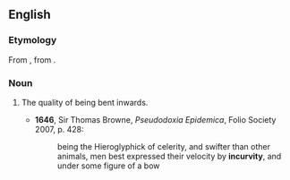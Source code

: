 ==English==

===Etymology===
From {{der|en|la|incurvus}} {{suffix|en||ity}}, from {{etyl|la|en}} {{m|la|incurvitas}}.

===Noun===
{{en-noun|-|incurvities}}

# {{lb|en|obsolete}} The quality of being bent inwards.
#* '''1646''', Sir Thomas Browne, ''Pseudodoxia Epidemica'', Folio Society 2007, p. 428:
#*: being the Hieroglyphick of celerity, and swifter than other animals, men best expressed their velocity by '''incurvity''', and under some figure of a bow
